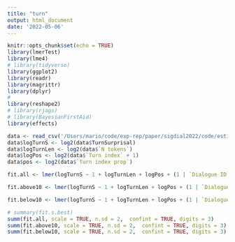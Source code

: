 ```yaml
---
title: "turn"
output: html_document
date: '2022-05-06'
---
```


```r
knitr::opts_chunk$set(echo = TRUE)
library(lmerTest)
library(lme4)
# library(tidyverse)
library(ggplot2)
library(readr)
library(magrittr)
library(dplyr)
#
library(reshape2)
# library(rjags)
# library(BayesianFirstAid)
library(effects)
```

```r
data <- read_csv('/Users/mario/code/exp-rep/paper/sigdial2022/code/estimates/surprisal_SBNC_gpt2_50_1e-3_agg.csv')
data$logTurnS <- log2(data$TurnSurprisal)
data$logTurnLen <- log2(data$`N tokens`)
data$logPos <- log2(data$`Turn index` + 1)
data$pos <- log2(data$`Turn index prop`)
```

```r
fit.all <- lmer(logTurnS ~ 1 + logTurnLen + logPos + (1 | `Dialogue ID`), data)

fit.above10 <- lmer(logTurnS ~ 1 + logTurnLen + logPos + (1 | `Dialogue ID`), data[data$`Turn index` >= 10,])

fit.below10 <- lmer(logTurnS ~ 1 + logTurnLen + logPos + (1 | `Dialogue ID`), data[data$`Turn index` < 7,])

# summary(fit.s.best)
summ(fit.all, scale = TRUE, n.sd = 2,  confint = TRUE, digits = 3)
summ(fit.above10, scale = TRUE, n.sd = 2,  confint = TRUE, digits = 3)
summ(fit.below10, scale = TRUE, n.sd = 2,  confint = TRUE, digits = 3)
```

